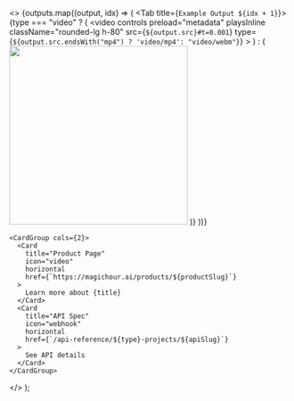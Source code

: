   <>
    <Tabs>
      {outputs.map((output, idx) => (
        <Tab title={`Example Output ${idx + 1}`}>
          <Frame>
            {type === "video" ? (
              <video 
                controls
                preload="metadata"
                playsInline
                className="rounded-lg h-80"
                src={`${output.src}#t=0.001`}
                 type={`${output.src.endsWith("mp4") ? 'video/mp4': "video/webm"}`}
              >
              </video>
            ) : (
              <img height="320" className="rounded-lg h-80" src={output.src} />
            )}
          </Frame>
        </Tab>
      ))}
    </Tabs>

    <CardGroup cols={2}>
      <Card
        title="Product Page"
        icon="video"
        horizontal
        href={`https://magichour.ai/products/${productSlug}`}
      >
        Learn more about {title}
      </Card>
      <Card
        title="API Spec"
        icon="webhook"
        horizontal
        href={`/api-reference/${type}-projects/${apiSlug}`}
      >
        See API details
      </Card>
    </CardGroup>

  </>
);

